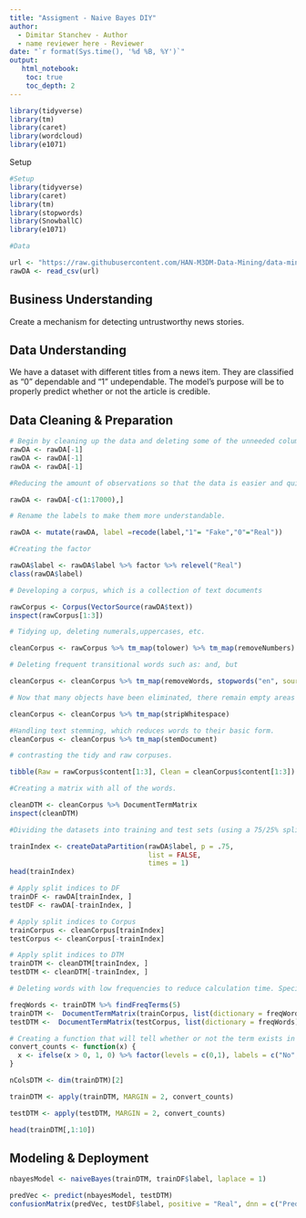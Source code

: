 ---
title: "Assigment - Naive Bayes DIY"
author:
  - Dimitar Stanchev - Author
  - name reviewer here - Reviewer
date: "`r format(Sys.time(), '%d %B, %Y')`"
output:
   html_notebook:
    toc: true
    toc_depth: 2
---

```{r}
library(tidyverse)
library(tm)
library(caret)
library(wordcloud)
library(e1071)
```

Setup
```{r}
#Setup
library(tidyverse)
library(caret)
library(tm)
library(stopwords)
library(SnowballC)
library(e1071)

```

```{r}
#Data

url <- "https://raw.githubusercontent.com/HAN-M3DM-Data-Mining/data-mining-s2y2122-vicsubzero/master/datasets/NB-fakenews.csv"
rawDA <- read_csv(url)

```
## Business Understanding

Create a mechanism for detecting untrustworthy news stories.

## Data Understanding

We have a dataset with different titles from a news item. They are classified as "0" dependable and "1" undependable. The model's purpose will be to properly predict whether or not the article is credible.

## Data Cleaning & Preparation 

```{r}
# Begin by cleaning up the data and deleting some of the unneeded columns. 
rawDA <- rawDA[-1]
rawDA <- rawDA[-1]
rawDA <- rawDA[-1]
```


```{r}
#Reducing the amount of observations so that the data is easier and quicker to handle.

rawDA <- rawDA[-c(1:17000),]
```

```{r}
# Rename the labels to make them more understandable.

rawDA <- mutate(rawDA, label =recode(label,"1"= "Fake","0"="Real"))
```

```{r}
#Creating the factor 

rawDA$label <- rawDA$label %>% factor %>% relevel("Real")
class(rawDA$label)
```
```{r}
# Developing a corpus, which is a collection of text documents

rawCorpus <- Corpus(VectorSource(rawDA$text))
inspect(rawCorpus[1:3])
```
```{r}
# Tidying up, deleting numerals,uppercases, etc. 

cleanCorpus <- rawCorpus %>% tm_map(tolower) %>% tm_map(removeNumbers)

```
```{r}
# Deleting frequent transitional words such as: and, but

cleanCorpus <- cleanCorpus %>% tm_map(removeWords, stopwords("en", source = "nltk")) %>% tm_map(removePunctuation)
```

```{r}
# Now that many objects have been eliminated, there remain empty areas that need to be removed.

cleanCorpus <- cleanCorpus %>% tm_map(stripWhitespace)

#Handling text stemming, which reduces words to their basic form.
cleanCorpus <- cleanCorpus %>% tm_map(stemDocument)

# contrasting the tidy and raw corpuses.

tibble(Raw = rawCorpus$content[1:3], Clean = cleanCorpus$content[1:3])
```

```{r}
#Creating a matrix with all of the words.

cleanDTM <- cleanCorpus %>% DocumentTermMatrix
inspect(cleanDTM)
```

```{r}
#Dividing the datasets into training and test sets (using a 75/25% split)

trainIndex <- createDataPartition(rawDA$label, p = .75, 
                                  list = FALSE, 
                                  times = 1)
head(trainIndex)
```

```{r}
# Apply split indices to DF
trainDF <- rawDA[trainIndex, ]
testDF <- rawDA[-trainIndex, ]

# Apply split indices to Corpus
trainCorpus <- cleanCorpus[trainIndex]
testCorpus <- cleanCorpus[-trainIndex]

# Apply split indices to DTM
trainDTM <- cleanDTM[trainIndex, ]
testDTM <- cleanDTM[-trainIndex, ]
```

```{r}
# Deleting words with low frequencies to reduce calculation time. Specifically, relatively few counts will have low predictive capability.

freqWords <- trainDTM %>% findFreqTerms(5)
trainDTM <-  DocumentTermMatrix(trainCorpus, list(dictionary = freqWords))
testDTM <-  DocumentTermMatrix(testCorpus, list(dictionary = freqWords))
```

```{r}
# Creating a function that will tell whether or not the term exists in the document. 
convert_counts <- function(x) {
  x <- ifelse(x > 0, 1, 0) %>% factor(levels = c(0,1), labels = c("No", "Yes"))
}
```


```{r}
nColsDTM <- dim(trainDTM)[2]
```


```{r}
trainDTM <- apply(trainDTM, MARGIN = 2, convert_counts)
```


```{r}
testDTM <- apply(testDTM, MARGIN = 2, convert_counts)
```


```{r}
head(trainDTM[,1:10])
```

## Modeling & Deployment 
```{r}
nbayesModel <- naiveBayes(trainDTM, trainDF$label, laplace = 1)

```

```{r}
predVec <- predict(nbayesModel, testDTM)
confusionMatrix(predVec, testDF$label, positive = "Real", dnn = c("Prediction", "True"))
```
